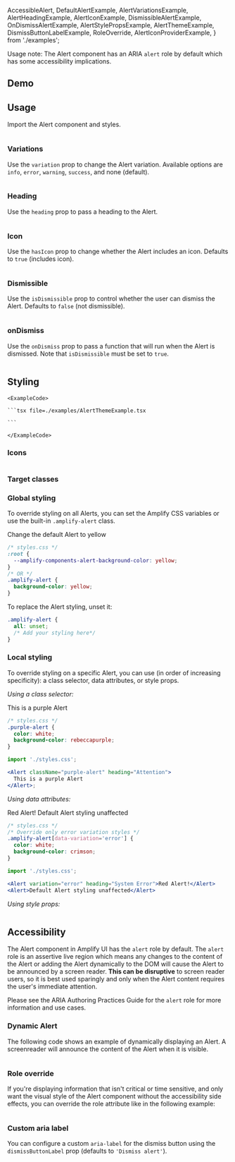   AccessibleAlert,
  DefaultAlertExample,
  AlertVariationsExample,
  AlertHeadingExample,
  AlertIconExample,
  DismissibleAlertExample,
  OnDismissAlertExample,
  AlertStylePropsExample,
  AlertThemeExample,
  DismissButtonLabelExample,
  RoleOverride,
  AlertIconProviderExample,
} from './examples';

<Badge variation="info">Usage note:</Badge> The Alert component has an ARIA `alert` role by default which has some <Link href="#accessibility">accessibility implications</Link>. 

## Demo

<AlertDemo />

## Usage

Import the Alert component and styles.

<Example>
  <View>
    <DefaultAlertExample />
  </View>
  
  <ExampleCode>

```jsx file=./examples/DefaultAlertExample.tsx

```

  </ExampleCode>
</Example>

### Variations

Use the `variation` prop to change the Alert variation. Available options are `info`, `error`, `warning`, `success`, and none (default).

<Example>
  <View>
    <AlertVariationsExample />
  </View>
  
  <ExampleCode>

```jsx file=./examples/AlertVariationsExample.tsx

```

  </ExampleCode>
</Example>

### Heading

Use the `heading` prop to pass a heading to the Alert.

<Example>
  <View>
    <AlertHeadingExample />
  </View>
  
  <ExampleCode>

```jsx file=./examples/AlertHeadingExample.tsx

```

  </ExampleCode>
</Example>

### Icon

Use the `hasIcon` prop to change whether the Alert includes an icon. Defaults to `true` (includes icon). 

<Example>
  <View>
    <AlertIconExample />
  </View>
  
  <ExampleCode>

```jsx file=./examples/AlertIconExample.tsx

```

  </ExampleCode>
</Example>

### Dismissible

Use the `isDismissible` prop to control whether the user can dismiss the Alert. Defaults to `false` (not dismissible).

<Example>
  <View>
    <DismissibleAlertExample />
  </View>
  
  <ExampleCode>

```jsx file=./examples/DismissibleAlertExample.tsx

```

  </ExampleCode>
</Example>

### onDismiss

Use the `onDismiss` prop to pass a function that will run when the Alert is dismissed. Note that `isDismissible` must be set to `true`.

<Example>
  <View>
    <OnDismissAlertExample />
  </View>
  
  <ExampleCode>

```jsx file=./examples/OnDismissAlertExample.tsx

```

  </ExampleCode>
</Example>

## Styling

<ThemeExample component="Alert">
  <Example>
    <AlertThemeExample />
    
    <ExampleCode>

    ```tsx file=./examples/AlertThemeExample.tsx

    ```

    </ExampleCode>
  </Example>
</ThemeExample>

### Icons

<Example>
  <AlertIconProviderExample />
  
  <ExampleCode>

  ```tsx file=./examples/AlertIconProviderExample.tsx

  ```

  </ExampleCode>
</Example>

### Target classes

<ComponentStyleDisplay componentName="Alert" />

### Global styling

To override styling on all Alerts, you can set the Amplify CSS variables or use the built-in `.amplify-alert` class.

<Example>
  <View>
    <Alert backgroundColor="yellow">Change the default Alert to yellow</Alert>
  </View>
  
  <ExampleCode>

```css
/* styles.css */
:root {
  --amplify-components-alert-background-color: yellow;
}
/* OR */
.amplify-alert {
  background-color: yellow;
}
```

  </ExampleCode>
</Example>

To replace the Alert styling, unset it:

<ExampleCode>

```css
.amplify-alert {
  all: unset;
  /* Add your styling here*/
}
```

</ExampleCode>

### Local styling

To override styling on a specific Alert, you can use (in order of increasing specificity): a class selector, data attributes, or style props.

_Using a class selector:_

<Example>
  <Alert className="purple-alert" heading="Attention">
    This is a purple Alert
  </Alert>
  
  
  <ExampleCode>

```css
/* styles.css */
.purple-alert {
  color: white;
  background-color: rebeccapurple;
}
```

  </ExampleCode>
  <ExampleCode>

```jsx
import './styles.css';

<Alert className="purple-alert" heading="Attention">
  This is a purple Alert
</Alert>;
```

  </ExampleCode>
</Example>

_Using data attributes:_

<Example>
  <Flex direction="column" gap="1rem">
    <Alert
      variation="error"
      color="white"
      backgroundColor="crimson"
      heading="System Error"
    >
      Red Alert!
    </Alert>
    <Alert>Default Alert styling unaffected</Alert>
  </Flex>
  
  <ExampleCode>

```css
/* styles.css */
/* Override only error variation styles */
.amplify-alert[data-variation='error'] {
  color: white;
  background-color: crimson;
}
```

  </ExampleCode>
  <ExampleCode>

```jsx
import './styles.css';

<Alert variation="error" heading="System Error">Red Alert!</Alert>
<Alert>Default Alert styling unaffected</Alert>
```

  </ExampleCode>
</Example>

_Using style props:_

<Example>
  <AlertStylePropsExample />
  
  <ExampleCode>

```jsx file=./examples/AlertStylePropsExample.tsx

```

  </ExampleCode>
</Example>

## Accessibility

The Alert component in Amplify UI has the `alert` role by default.  The `alert` role is an assertive live region which means any changes to the content of the Alert or adding the Alert dynamically to the DOM will cause the Alert to be announced by a screen reader. **This can be disruptive** to screen reader users, so it is best used sparingly and only when the Alert content requires the user's immediate attention.

Please see the <Link isExternal={true} href="https://www.w3.org/WAI/ARIA/apg/patterns/alert/examples/alert/">ARIA Authoring Practices Guide for the `alert` role</Link> for more information and use cases.

### Dynamic Alert

The following code shows an example of dynamically displaying an Alert. A screenreader will announce the content of the Alert when it is visible.

<Example>
  <AccessibleAlert />
  
  <ExampleCode>

```jsx file=./examples/AccessibleAlert.tsx

```

  </ExampleCode>
</Example>

### Role override

If you're displaying information that isn't critical or time sensitive, and only want the visual style of the Alert component without the accessibility side effects, you can override the role attribute like in the following example:

<Example>
  <RoleOverride />
  
  <ExampleCode>

```jsx file=./examples/RoleOverride.tsx

```

  </ExampleCode>
</Example>


### Custom aria label

You can configure a custom `aria-label` for the dismiss button using the `dismissButtonLabel` prop (defaults to `'Dismiss alert'`).

<Example>
  <DismissButtonLabelExample />
  
  <ExampleCode>

```jsx file=./examples/DismissButtonLabelExample.tsx

```

  </ExampleCode>
</Example>
